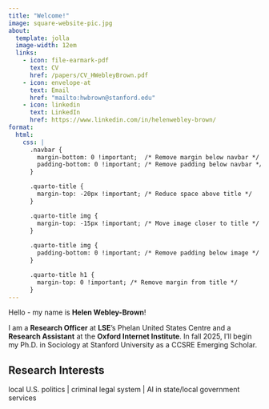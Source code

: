 ```yaml
---
title: "Welcome!"
image: square-website-pic.jpg
about:
  template: jolla
  image-width: 12em
  links:
    - icon: file-earmark-pdf
      text: CV
      href: /papers/CV_HWebleyBrown.pdf
    - icon: envelope-at
      text: Email
      href: "mailto:hwbrown@stanford.edu"
    - icon: linkedin
      text: LinkedIn
      href: https://www.linkedin.com/in/helenwebley-brown/
format:
  html:
    css: |
      .navbar {
        margin-bottom: 0 !important;  /* Remove margin below navbar */
        padding-bottom: 0 !important; /* Remove padding below navbar */
      }

      .quarto-title {
        margin-top: -20px !important; /* Reduce space above title */
      }

      .quarto-title img {
        margin-top: -15px !important; /* Move image closer to title */
      }
      
      .quarto-title img {
        padding-bottom: 0 !important; /* Remove padding below image */
      }

      .quarto-title h1 {
        margin-top: 0 !important; /* Remove margin from title */
      }
---
```






Hello - my name is **Helen Webley-Brown**!

I am a __Research Officer__ at __LSE__'s Phelan United States Centre and a __Research Assistant__ at the __Oxford Internet Institute__. In fall 2025, I'll begin my Ph.D. in Sociology at Stanford University as a CCSRE Emerging Scholar.

::: {.callout-tip appearance="default"}

## Research Interests

local U.S. politics | criminal legal system | AI in state/local government services
:::

<meta name="description" content="Helen Webley-Brown is a Research Officer at LSE’s Phelan United States Centre and a Research Assistant at the Oxford Internet Institute." />

<meta name="google-site-verification" content="awhCG90OuinCNn1cCOCudHdqQGQzZ92Y5B0rHoeilgM" />

<meta property="og:description" content="Helen Webley-Brown is a Research Officer at LSE’s Phelan United States Centre and a Research Assistant at the Oxford Internet Institute." />
